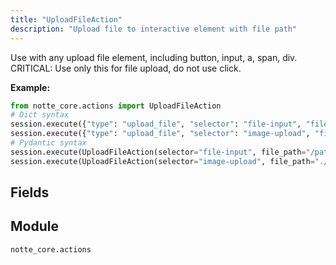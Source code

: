 ```yaml
---
title: "UploadFileAction"
description: "Upload file to interactive element with file path"
---
```


Use with any upload file element, including button, input, a, span, div. CRITICAL: Use only this for file upload, do not use click.

**Example:**
```python
from notte_core.actions import UploadFileAction
# Dict syntax
session.execute({"type": "upload_file", "selector": "file-input", "file_path": "/path/to/document.pdf"})
session.execute({"type": "upload_file", "selector": "image-upload", "file_path": "./image.jpg"})
# Pydantic syntax
session.execute(UploadFileAction(selector="file-input", file_path="/path/to/document.pdf"))
session.execute(UploadFileAction(selector="image-upload", file_path="./image.jpg"))
```

## Fields

<ParamField path="type" type="Literal['upload_file']" default="upload_file">
</ParamField>

<ParamField path="category" type="str" default="Interaction Actions">
</ParamField>

<ParamField path="description" type="str" default="Upload file to interactive element with file path. Use with any upload file element, including button, input, a, span, div. CRITICAL: Use only this for file upload, do not use click.">
</ParamField>

<ParamField path="id" type="str" required>
</ParamField>

<ParamField path="selector" type="UnionType[NodeSelectors, None]">
</ParamField>

<ParamField path="press_enter" type="UnionType[bool, None]">
</ParamField>

<ParamField path="text_label" type="UnionType[str, None]">
</ParamField>

<ParamField path="param" type="UnionType[ActionParameter, None]" default="name=&#x27;file_path&#x27; type=&#x27;str&#x27; default=None values=[]">
</ParamField>

<ParamField path="file_path" type="str" required>
</ParamField>


## Module

`notte_core.actions`
